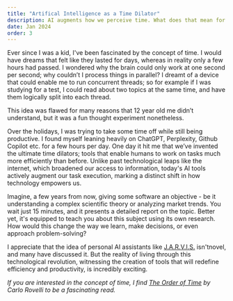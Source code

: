 ```yaml
---
title: "Artifical Intelligence as a Time Dilator"
description: AI augments how we perceive time. What does that mean for humans?
date: Jan 2024
order: 3
---
```


Ever since I was a kid, I've been fascinated by the concept of time. I would have dreams that felt like they lasted for days, whereas in reality only a few hours had passed. I wondered why the brain could only work at one second per second; why couldn’t I process things in parallel? I dreamt of a device that could enable me to run concurrent threads; so for example if I was studying for a test, I could read about two topics at the same time, and have them logically split into each thread.

This idea was flawed for many reasons that 12 year old me didn’t understand, but it was a fun thought experiment nonetheless.

Over the holidays, I was trying to take some time off while still being productive. I found myself leaning heavily on ChatGPT, Perplexity, Github Copilot etc. for a few hours per day. One day it hit me that we’ve invented the ultimate time dilators; tools that enable humans to work on tasks much more efficiently than before. Unlike past technological leaps like the internet, which broadened our access to information, today's AI tools actively augment our task execution, marking a distinct shift in how technology empowers us.

Imagine, a few years from now, giving some software an objective - be it understanding a complex scientific theory or analyzing market trends. You wait just 15 minutes, and it presents a detailed report on the topic. Better yet, it's equipped to teach you about this subject using its own research. How would this change the way we learn, make decisions, or even approach problem-solving?

I appreciate that the idea of personal AI assistants like [J.A.R.V.I.S.](https://en.wikipedia.org/wiki/J.A.R.V.I.S.) isn'tnovel, and many have discussed it. But the reality of living through this technological revolution, witnessing the creation of tools that will redefine efficiency and productivity, is incredibly exciting.

_If you are interested in the concept of time, I find [The Order of Time](https://www.goodreads.com/book/isbn/9780735216112) by Carlo Rovelli to be a fascinating read._
